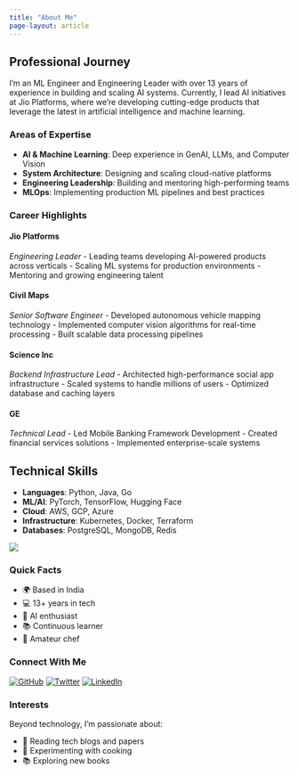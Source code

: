 ```yaml
---
title: "About Me"
page-layout: article
---
```


::: {.grid}

::: {.g-col-12 .g-col-md-8}

## Professional Journey

I'm an ML Engineer and Engineering Leader with over 13 years of experience in building and scaling AI systems. Currently, I lead AI initiatives at Jio Platforms, where we're developing cutting-edge products that leverage the latest in artificial intelligence and machine learning.

### Areas of Expertise

- **AI & Machine Learning**: Deep experience in GenAI, LLMs, and Computer Vision
- **System Architecture**: Designing and scaling cloud-native platforms
- **Engineering Leadership**: Building and mentoring high-performing teams
- **MLOps**: Implementing production ML pipelines and best practices

### Career Highlights

#### Jio Platforms
*Engineering Leader*
- Leading teams developing AI-powered products across verticals
- Scaling ML systems for production environments
- Mentoring and growing engineering talent

#### Civil Maps
*Senior Software Engineer*
- Developed autonomous vehicle mapping technology
- Implemented computer vision algorithms for real-time processing
- Built scalable data processing pipelines

#### Science Inc
*Backend Infrastructure Lead*
- Architected high-performance social app infrastructure
- Scaled systems to handle millions of users
- Optimized database and caching layers

#### GE 
*Technical Lead*
- Led Mobile Banking Framework Development
- Created financial services solutions
- Implemented enterprise-scale systems

## Technical Skills

- **Languages**: Python, Java, Go
- **ML/AI**: PyTorch, TensorFlow, Hugging Face
- **Cloud**: AWS, GCP, Azure
- **Infrastructure**: Kubernetes, Docker, Terraform
- **Databases**: PostgreSQL, MongoDB, Redis

:::

::: {.g-col-12 .g-col-md-4}

![](assets/profile.jpg){.rounded}

### Quick Facts

- 🌍 Based in India
- 💻 13+ years in tech
- 🤖 AI enthusiast
- 📚 Continuous learner
- 🍳 Amateur chef

### Connect With Me

::: {.social-links}
[![GitHub](https://img.shields.io/github/followers/nav13n?style=social)](https://github.com/nav13n)
[![Twitter](https://img.shields.io/twitter/follow/nav13n?style=social)](https://twitter.com/nav13n)
[![LinkedIn](https://img.shields.io/badge/LinkedIn-Connect-blue)](https://www.linkedin.com/in/nav13n)
:::

### Interests

Beyond technology, I'm passionate about:

- 📖 Reading tech blogs and papers
- 🍳 Experimenting with cooking
- 📚 Exploring new books

:::

:::